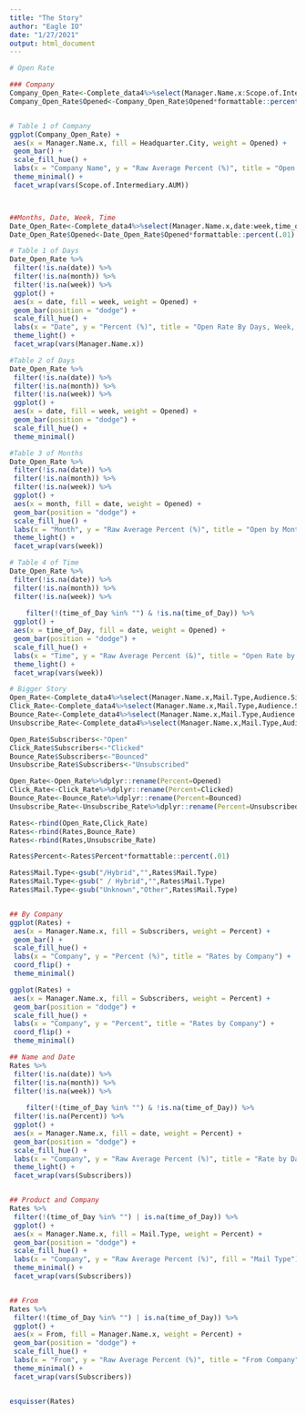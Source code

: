 ```yaml
---
title: "The Story"
author: "Eagle IO"
date: "1/27/2021"
output: html_document
---
```


```r
# Open Rate

### Company
Company_Open_Rate<-Complete_data4%>%select(Manager.Name.x:Scope.of.Intermediary.AUM,Opened)
Company_Open_Rate$Opened<-Company_Open_Rate$Opened*formattable::percent(.01)


# Table 1 of Company
ggplot(Company_Open_Rate) +
 aes(x = Manager.Name.x, fill = Headquarter.City, weight = Opened) +
 geom_bar() +
 scale_fill_hue() +
 labs(x = "Company Name", y = "Raw Average Percent (%)", title = "Open Rate By Company and Location", fill = "Headquarter City") +
 theme_minimal() +
 facet_wrap(vars(Scope.of.Intermediary.AUM))



##Months, Date, Week, Time
Date_Open_Rate<-Complete_data4%>%select(Manager.Name.x,date:week,time_of_Day,Opened)
Date_Open_Rate$Opened<-Date_Open_Rate$Opened*formattable::percent(.01)

# Table 1 of Days
Date_Open_Rate %>%
 filter(!is.na(date)) %>%
 filter(!is.na(month)) %>%
 filter(!is.na(week)) %>%
 ggplot() +
 aes(x = date, fill = week, weight = Opened) +
 geom_bar(position = "dodge") +
 scale_fill_hue() +
 labs(x = "Date", y = "Percent (%)", title = "Open Rate By Days, Week, and Company", fill = "Week") +
 theme_light() +
 facet_wrap(vars(Manager.Name.x))

#Table 2 of Days
Date_Open_Rate %>%
 filter(!is.na(date)) %>%
 filter(!is.na(month)) %>%
 filter(!is.na(week)) %>%
 ggplot() +
 aes(x = date, fill = week, weight = Opened) +
 geom_bar(position = "dodge") +
 scale_fill_hue() +
 theme_minimal()

#Table 3 of Months
Date_Open_Rate %>%
 filter(!is.na(date)) %>%
 filter(!is.na(month)) %>%
 filter(!is.na(week)) %>%
 ggplot() +
 aes(x = month, fill = date, weight = Opened) +
 geom_bar(position = "dodge") +
 scale_fill_hue() +
 labs(x = "Month", y = "Raw Average Percent (%)", title = "Open by Month", fill = "Date") +
 theme_light() +
 facet_wrap(vars(week))

# Table 4 of Time
Date_Open_Rate %>%
 filter(!is.na(date)) %>%
 filter(!is.na(month)) %>%
 filter(!is.na(week)) %>%
 
    filter(!(time_of_Day %in% "") & !is.na(time_of_Day)) %>%
 ggplot() +
 aes(x = time_of_Day, fill = date, weight = Opened) +
 geom_bar(position = "dodge") +
 scale_fill_hue() +
 labs(x = "Time", y = "Raw Average Percent (&)", title = "Open Rate by Time,Day, & Week", fill = "Date") +
 theme_light() +
 facet_wrap(vars(week))

```


```r
# Bigger Story
Open_Rate<-Complete_data4%>%select(Manager.Name.x,Mail.Type,Audience.Size,From,Subscription,Distribution.Partner.Specific:Prospects.Only,date:week,time_of_Day,Opened)
Click_Rate<-Complete_data4%>%select(Manager.Name.x,Mail.Type,Audience.Size,From,Subscription,Distribution.Partner.Specific:Prospects.Only,date:week,time_of_Day,Clicked)
Bounce_Rate<-Complete_data4%>%select(Manager.Name.x,Mail.Type,Audience.Size,From,Subscription,Distribution.Partner.Specific:Prospects.Only,date:week,time_of_Day,Bounced)
Unsubscribe_Rate<-Complete_data4%>%select(Manager.Name.x,Mail.Type,Audience.Size,From,Subscription,Distribution.Partner.Specific:Prospects.Only,date:week,time_of_Day,Unsubscribed)

Open_Rate$Subscribers<-"Open"
Click_Rate$Subscribers<-"Clicked"
Bounce_Rate$Subscribers<-"Bounced"
Unsubscribe_Rate$Subscribers<-"Unsubscribed"

Open_Rate<-Open_Rate%>%dplyr::rename(Percent=Opened)
Click_Rate<-Click_Rate%>%dplyr::rename(Percent=Clicked)
Bounce_Rate<-Bounce_Rate%>%dplyr::rename(Percent=Bounced)
Unsubscribe_Rate<-Unsubscribe_Rate%>%dplyr::rename(Percent=Unsubscribed)

Rates<-rbind(Open_Rate,Click_Rate)
Rates<-rbind(Rates,Bounce_Rate)
Rates<-rbind(Rates,Unsubscribe_Rate)

Rates$Percent<-Rates$Percent*formattable::percent(.01)

Rates$Mail.Type<-gsub("/Hybrid","",Rates$Mail.Type)
Rates$Mail.Type<-gsub(" / Hybrid","",Rates$Mail.Type)
Rates$Mail.Type<-gsub("Unknown","Other",Rates$Mail.Type)


## By Company
ggplot(Rates) +
 aes(x = Manager.Name.x, fill = Subscribers, weight = Percent) +
 geom_bar() +
 scale_fill_hue() +
 labs(x = "Company", y = "Percent (%)", title = "Rates by Company") +
 coord_flip() +
 theme_minimal()

ggplot(Rates) +
 aes(x = Manager.Name.x, fill = Subscribers, weight = Percent) +
 geom_bar(position = "dodge") +
 scale_fill_hue() +
 labs(x = "Company", y = "Percent", title = "Rates by Company") +
 coord_flip() +
 theme_minimal()

## Name and Date
Rates %>%
 filter(!is.na(date)) %>%
 filter(!is.na(month)) %>%
 filter(!is.na(week)) %>%
 
    filter(!(time_of_Day %in% "") & !is.na(time_of_Day)) %>%
 filter(!is.na(Percent)) %>%
 ggplot() +
 aes(x = Manager.Name.x, fill = date, weight = Percent) +
 geom_bar(position = "dodge") +
 scale_fill_hue() +
 labs(x = "Company", y = "Raw Average Percent (%)", title = "Rate by Days & Company", fill = "Date") +
 theme_light() +
 facet_wrap(vars(Subscribers))


## Product and Company
Rates %>%
 filter(!(time_of_Day %in% "") | is.na(time_of_Day)) %>%
 ggplot() +
 aes(x = Manager.Name.x, fill = Mail.Type, weight = Percent) +
 geom_bar(position = "dodge") +
 scale_fill_hue() +
 labs(x = "Company", y = "Raw Average Percent (%)", fill = "Mail Type") +
 theme_minimal() +
 facet_wrap(vars(Subscribers))


## From
Rates %>%
 filter(!(time_of_Day %in% "") | is.na(time_of_Day)) %>%
 ggplot() +
 aes(x = From, fill = Manager.Name.x, weight = Percent) +
 geom_bar(position = "dodge") +
 scale_fill_hue() +
 labs(x = "From", y = "Raw Average Percent (%)", title = "From Company", fill = "Manger Name") +
 theme_minimal() +
 facet_wrap(vars(Subscribers))


esquisser(Rates)


```

